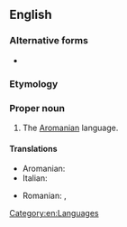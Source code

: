 ==English==
{{wikipedia|Aromanian}}

===Alternative forms===
* {{l|en|Macedo-Rumanian}} {{qual|dated}}

===Etymology===
{{prefix|en|Macedo|Romanian}}

===Proper noun===
{{en-proper noun}}

# The [[Aromanian]] language.

====Translations====
{{trans-see|Aromanian}}

{{trans-top|the Aromanian language}}
* Aromanian: {{t|rup|limba armãneascã}}
* Italian: {{t|it|macedorumeno|m}}
{{trans-mid}}
* Romanian: {{t|ro|[[limba]] [[macedoromână]]|f}}, {{t|ro|macedoromână|f}}
{{trans-bottom}}

[[Category:en:Languages]]